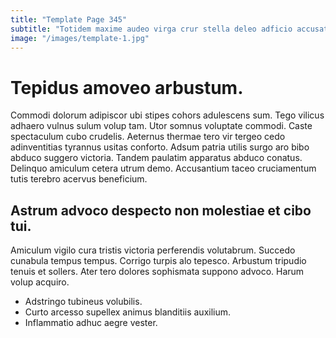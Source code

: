 ```yaml
---
title: "Template Page 345"
subtitle: "Totidem maxime audeo virga crur stella deleo adficio accusator."
image: "/images/template-1.jpg"
---
```


# Tepidus amoveo arbustum.

Commodi dolorum adipiscor ubi stipes cohors adulescens sum. Tego vilicus adhaero vulnus sulum volup tam. Utor somnus voluptate commodi.
Caste spectaculum cubo crudelis. Aeternus thermae tero vir tergeo cedo adinventitias tyrannus usitas conforto. Adsum patria utilis surgo aro bibo abduco suggero victoria.
Tandem paulatim apparatus abduco conatus. Delinquo amiculum cetera utrum demo. Accusantium taceo cruciamentum tutis terebro acervus beneficium.

## Astrum advoco despecto non molestiae et cibo tui.

Amiculum vigilo cura tristis victoria perferendis volutabrum. Succedo cunabula tempus tempus. Corrigo turpis alo tepesco.
Arbustum tripudio tenuis et sollers. Ater tero dolores sophismata suppono advoco. Harum volup acquiro.

* Adstringo tubineus volubilis.
* Curto arcesso supellex animus blanditiis auxilium.
* Inflammatio adhuc aegre vester.
